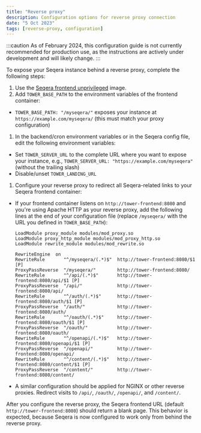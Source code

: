 ```yaml
---
title: "Reverse proxy"
description: Configuration options for reverse proxy connection
date: "5 Oct 2023"
tags: [reverse-proxy, configuration]
---
```


:::caution
As of February 2024, this configuration guide is not currently recommended for production use, as the instructions are actively under development and will likely change.
:::

To expose your Seqera instance behind a reverse proxy, complete the following steps:

1.  Use the [Seqera frontend unprivileged](../kubernetes.mdx#seqera-frontend-unprivileged) image.
1.  Add `TOWER_BASE_PATH` to the environment variables of the frontend container:
   - `TOWER_BASE_PATH: "/myseqera/"` exposes your instance at `https://example.com/myseqera/` (this must match your proxy configuration)
1.  In the backend/cron environment variables or in the Seqera config file, edit the following environment variables:
   - Set `TOWER_SERVER_URL` to the complete URL where you want to expose your instance, e.g., `TOWER_SERVER_URL: "https://example.com/myseqera"` (without the trailing slash)
   - Disable/unset `TOWER_LANDING_URL`
1.  Configure your reverse proxy to redirect all Seqera-related links to your Seqera frontend container:

- If your frontend container listens on `http://tower-frontend:8080` and you're using Apache HTTP as your reverse proxy, add the following lines at the end of your configuration file (replace `/myseqera/` with the URL you defined in `TOWER_BASE_PATH`):

   ```
   LoadModule proxy_module modules/mod_proxy.so
   LoadModule proxy_http_module modules/mod_proxy_http.so
   LoadModule rewrite_module modules/mod_rewrite.so

   RewriteEngine  on
   RewriteRule       "^/myseqera/(.*)$"  http://tower-frontend:8080/$1 [P]
   ProxyPassReverse  "/myseqera/"        http://tower-frontend:8080/
   RewriteRule       "^/api/(.*)$"       http://tower-frontend:8080/api/$1 [P]
   ProxyPassReverse  "/api/"             http://tower-frontend:8080/api/
   RewriteRule       "^/auth/(.*)$"      http://tower-frontend:8080/auth/$1 [P]
   ProxyPassReverse  "/auth/"            http://tower-frontend:8080/auth/
   RewriteRule       "^/oauth/(.*)$"     http://tower-frontend:8080/oauth/$1 [P]
   ProxyPassReverse  "/oauth/"           http://tower-frontend:8080/oauth/
   RewriteRule       "^/openapi/(.*)$"   http://tower-frontend:8080/openapi/$1 [P]
   ProxyPassReverse  "/openapi/"         http://tower-frontend:8080/openapi/
   RewriteRule       "^/content/(.*)$"   http://tower-frontend:8080/content/$1 [P]
   ProxyPassReverse  "/content/"         http://tower-frontend:8080/content/
   ```

- A similar configuration should be applied for NGINX or other reverse proxies. Redirect visits to `/api/`, `/oauth/`, `/openapi/`, and `/content/`.

After you configure the reverse proxy, the Seqera frontend URL (default `http://tower-frontend:8080`) should return a blank page. This behavior is expected, because Seqera is now configured to work only from behind the reverse proxy.
